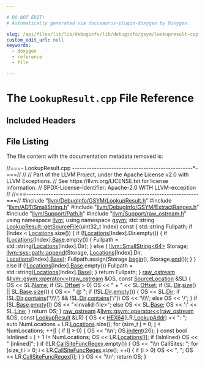```yaml
---

# DO NOT EDIT!
# Automatically generated via docusaurus-plugin-doxygen by Doxygen.

slug: /api/files/lib/lib/debuginfo/lib/debuginfo/gsym/lookupresult-cpp
custom_edit_url: null
keywords:
  - doxygen
  - reference
  - file

---
```





# The `LookupResult.cpp` File Reference

<DoxygenPage pluginConfig={pluginConfig}>



## Included Headers

<IncludesList>
<IncludesListItem
  filePath="llvm/DebugInfo/GSYM/LookupResult.h"
  permalink="/docs/api/files/include/include/llvm/include/llvm/debuginfo/include/llvm/debuginfo/gsym/lookupresult-h"
  isLocal="true" />
<IncludesListItem
  filePath="llvm/ADT/SmallString.h"
  permalink="/docs/api/files/include/include/llvm/include/llvm/adt/smallstring-h"
  isLocal="true" />
<IncludesListItem
  filePath="llvm/DebugInfo/GSYM/ExtractRanges.h"
  permalink="/docs/api/files/include/include/llvm/include/llvm/debuginfo/include/llvm/debuginfo/gsym/extractranges-h"
  isLocal="true" />
<IncludesListItem
  filePath="llvm/Support/Path.h"
  permalink="/docs/api/files/include/include/llvm/include/llvm/support/path-h"
  isLocal="true" />
<IncludesListItem
  filePath="llvm/Support/raw_ostream.h"
  permalink="/docs/api/files/include/include/llvm/include/llvm/support/raw-ostream-h"
  isLocal="true" />
</IncludesList>


## File Listing

The file content with the documentation metadata removed is:

<ProgramListing>

<Link id="l00001" /><CodeLine lineNumber="1"><span class="doxyHighlightComment">//===- LookupResult.cpp -------------------------------------------------&#42;-===//</span></CodeLine>
<Link id="l00002" /><CodeLine lineNumber="2"><span class="doxyHighlightComment">//</span></CodeLine>
<Link id="l00003" /><CodeLine lineNumber="3"><span class="doxyHighlightComment">// Part of the LLVM Project, under the Apache License v2.0 with LLVM Exceptions.</span></CodeLine>
<Link id="l00004" /><CodeLine lineNumber="4"><span class="doxyHighlightComment">// See https://llvm.org/LICENSE.txt for license information.</span></CodeLine>
<Link id="l00005" /><CodeLine lineNumber="5"><span class="doxyHighlightComment">// SPDX-License-Identifier: Apache-2.0 WITH LLVM-exception</span></CodeLine>
<Link id="l00006" /><CodeLine lineNumber="6"><span class="doxyHighlightComment">//</span></CodeLine>
<Link id="l00007" /><CodeLine lineNumber="7"><span class="doxyHighlightComment">//===----------------------------------------------------------------------===//</span></CodeLine>
<Link id="l00008" /><CodeLine lineNumber="8"></CodeLine>
<Link id="l00009" /><CodeLine lineNumber="9"><span class="doxyHighlightPreprocessor">#include &quot;<a href="/docs/api/files/include/include/llvm/include/llvm/debuginfo/include/llvm/debuginfo/gsym/lookupresult-h">llvm/DebugInfo/GSYM/LookupResult.h</a>&quot;</span></CodeLine>
<Link id="l00010" /><CodeLine lineNumber="10"><span class="doxyHighlightPreprocessor">#include &quot;<a href="/docs/api/files/include/include/llvm/include/llvm/adt/smallstring-h">llvm/ADT/SmallString.h</a>&quot;</span></CodeLine>
<Link id="l00011" /><CodeLine lineNumber="11"><span class="doxyHighlightPreprocessor">#include &quot;<a href="/docs/api/files/include/include/llvm/include/llvm/debuginfo/include/llvm/debuginfo/gsym/extractranges-h">llvm/DebugInfo/GSYM/ExtractRanges.h</a>&quot;</span></CodeLine>
<Link id="l00012" /><CodeLine lineNumber="12"><span class="doxyHighlightPreprocessor">#include &quot;<a href="/docs/api/files/include/include/llvm/include/llvm/support/path-h">llvm/Support/Path.h</a>&quot;</span></CodeLine>
<Link id="l00013" /><CodeLine lineNumber="13"><span class="doxyHighlightPreprocessor">#include &quot;<a href="/docs/api/files/include/include/llvm/include/llvm/support/raw-ostream-h">llvm/Support/raw&#95;ostream.h</a>&quot;</span></CodeLine>
<Link id="l00014" /><CodeLine lineNumber="14"></CodeLine>
<Link id="l00015" /><CodeLine lineNumber="15"><span class="doxyHighlightKeyword">using namespace </span><span class="doxyHighlight"><a href="/docs/api/namespaces/llvm">llvm</a>;</span></CodeLine>
<Link id="l00016" /><CodeLine lineNumber="16"><span class="doxyHighlightKeyword">using namespace </span><span class="doxyHighlight"><a href="/docs/api/namespaces/llvm/gsym">gsym</a>;</span></CodeLine>
<Link id="l00017" /><CodeLine lineNumber="17"></CodeLine>
<Link id="l00018" /><CodeLine lineNumber="18" lineLink="/docs/api/structs/llvm/gsym/lookupresult/#a4bf35524898c34b917e813177d64d735"><span class="doxyHighlight">std::string <a href="/docs/api/structs/llvm/gsym/lookupresult/#a4bf35524898c34b917e813177d64d735">LookupResult::getSourceFile</a>(uint32&#95;t Index)</span><span class="doxyHighlightKeyword"> const </span><span class="doxyHighlight">&#123;</span></CodeLine>
<Link id="l00019" /><CodeLine lineNumber="19"><span class="doxyHighlight">  std::string Fullpath;</span></CodeLine>
<Link id="l00020" /><CodeLine lineNumber="20"><span class="doxyHighlight">  </span><span class="doxyHighlightKeywordFlow">if</span><span class="doxyHighlight"> (Index &lt; <a href="/docs/api/structs/llvm/gsym/lookupresult/#a8b0145407164f660bd71c3189087006f">Locations</a>.size()) &#123;</span></CodeLine>
<Link id="l00021" /><CodeLine lineNumber="21"><span class="doxyHighlight">    </span><span class="doxyHighlightKeywordFlow">if</span><span class="doxyHighlight"> (!<a href="/docs/api/structs/llvm/gsym/lookupresult/#a8b0145407164f660bd71c3189087006f">Locations</a>&#91;Index&#93;.Dir.empty()) &#123;</span></CodeLine>
<Link id="l00022" /><CodeLine lineNumber="22"><span class="doxyHighlight">      </span><span class="doxyHighlightKeywordFlow">if</span><span class="doxyHighlight"> (<a href="/docs/api/structs/llvm/gsym/lookupresult/#a8b0145407164f660bd71c3189087006f">Locations</a>&#91;Index&#93;.<a href="/docs/api/namespaces/llvm/sampleprof/#a702f69807459cc25db5754a5f179d3fcaf6fbeb8fa9f451468611536b00878d41">Base</a>.empty()) &#123;</span></CodeLine>
<Link id="l00023" /><CodeLine lineNumber="23"><span class="doxyHighlight">        Fullpath = std::string(<a href="/docs/api/structs/llvm/gsym/lookupresult/#a8b0145407164f660bd71c3189087006f">Locations</a>&#91;Index&#93;.Dir);</span></CodeLine>
<Link id="l00024" /><CodeLine lineNumber="24"><span class="doxyHighlight">      &#125; </span><span class="doxyHighlightKeywordFlow">else</span><span class="doxyHighlight"> &#123;</span></CodeLine>
<Link id="l00025" /><CodeLine lineNumber="25"><span class="doxyHighlight">        <a href="/docs/api/classes/llvm/smallstring">llvm::SmallString&lt;64&gt;</a> Storage;</span></CodeLine>
<Link id="l00026" /><CodeLine lineNumber="26"><span class="doxyHighlight">        <a href="/docs/api/namespaces/llvm/sys/path/#acb80894344c78dacf8d5ff8c23be697d">llvm::sys::path::append</a>(Storage, <a href="/docs/api/structs/llvm/gsym/lookupresult/#a8b0145407164f660bd71c3189087006f">Locations</a>&#91;Index&#93;.Dir,</span></CodeLine>
<Link id="l00027" /><CodeLine lineNumber="27"><span class="doxyHighlight">                                <a href="/docs/api/structs/llvm/gsym/lookupresult/#a8b0145407164f660bd71c3189087006f">Locations</a>&#91;Index&#93;.<a href="/docs/api/namespaces/llvm/sampleprof/#a702f69807459cc25db5754a5f179d3fcaf6fbeb8fa9f451468611536b00878d41">Base</a>);</span></CodeLine>
<Link id="l00028" /><CodeLine lineNumber="28"><span class="doxyHighlight">        Fullpath.assign(Storage.<a href="/docs/api/classes/llvm/smallvectortemplatecommon/#a8a045d250952c0867382a9840ee18fdf">begin</a>(), Storage.<a href="/docs/api/classes/llvm/smallvectortemplatecommon/#a075e34e98605d0e7c289763a104869ac">end</a>());</span></CodeLine>
<Link id="l00029" /><CodeLine lineNumber="29"><span class="doxyHighlight">      &#125;</span></CodeLine>
<Link id="l00030" /><CodeLine lineNumber="30"><span class="doxyHighlight">    &#125; </span><span class="doxyHighlightKeywordFlow">else</span><span class="doxyHighlight"> </span><span class="doxyHighlightKeywordFlow">if</span><span class="doxyHighlight"> (!<a href="/docs/api/structs/llvm/gsym/lookupresult/#a8b0145407164f660bd71c3189087006f">Locations</a>&#91;Index&#93;.<a href="/docs/api/namespaces/llvm/sampleprof/#a702f69807459cc25db5754a5f179d3fcaf6fbeb8fa9f451468611536b00878d41">Base</a>.empty())</span></CodeLine>
<Link id="l00031" /><CodeLine lineNumber="31"><span class="doxyHighlight">      Fullpath = std::string(<a href="/docs/api/structs/llvm/gsym/lookupresult/#a8b0145407164f660bd71c3189087006f">Locations</a>&#91;Index&#93;.<a href="/docs/api/namespaces/llvm/sampleprof/#a702f69807459cc25db5754a5f179d3fcaf6fbeb8fa9f451468611536b00878d41">Base</a>);</span></CodeLine>
<Link id="l00032" /><CodeLine lineNumber="32"><span class="doxyHighlight">  &#125;</span></CodeLine>
<Link id="l00033" /><CodeLine lineNumber="33"><span class="doxyHighlight">  </span><span class="doxyHighlightKeywordFlow">return</span><span class="doxyHighlight"> Fullpath;</span></CodeLine>
<Link id="l00034" /><CodeLine lineNumber="34"><span class="doxyHighlight">&#125;</span></CodeLine>
<Link id="l00035" /><CodeLine lineNumber="35"></CodeLine>
<Link id="l00036" /><CodeLine lineNumber="36" lineLink="/docs/api/namespaces/llvm/gsym/#a0db487cbf8c154e299a79baa79fde1ca"><span class="doxyHighlight"><a href="/docs/api/classes/llvm/raw-ostream">raw&#95;ostream</a> &amp;<a href="/docs/api/namespaces/llvm/gsym/#a15f42fd0953ecc13d8122847660c0e5b">llvm::gsym::operator&lt;&lt;</a>(<a href="/docs/api/classes/llvm/raw-ostream">raw&#95;ostream</a> &amp;OS, </span><span class="doxyHighlightKeyword">const</span><span class="doxyHighlight"> <a href="/docs/api/structs/llvm/gsym/sourcelocation">SourceLocation</a> &amp;SL) &#123;</span></CodeLine>
<Link id="l00037" /><CodeLine lineNumber="37"><span class="doxyHighlight">  OS &lt;&lt; SL.<a href="/docs/api/structs/llvm/gsym/sourcelocation/#acc0de9bcc407c170aff5069c335bb961">Name</a>;</span></CodeLine>
<Link id="l00038" /><CodeLine lineNumber="38"><span class="doxyHighlight">  </span><span class="doxyHighlightKeywordFlow">if</span><span class="doxyHighlight"> (SL.<a href="/docs/api/structs/llvm/gsym/sourcelocation/#a5ac9d3eb9c18ab3a8da5b084d034c158">Offset</a> &gt; 0)</span></CodeLine>
<Link id="l00039" /><CodeLine lineNumber="39"><span class="doxyHighlight">    OS &lt;&lt; </span><span class="doxyHighlightStringLiteral">&quot; + &quot;</span><span class="doxyHighlight"> &lt;&lt; SL.<a href="/docs/api/structs/llvm/gsym/sourcelocation/#a5ac9d3eb9c18ab3a8da5b084d034c158">Offset</a>;</span></CodeLine>
<Link id="l00040" /><CodeLine lineNumber="40"><span class="doxyHighlight">  </span><span class="doxyHighlightKeywordFlow">if</span><span class="doxyHighlight"> (SL.<a href="/docs/api/structs/llvm/gsym/sourcelocation/#a9c40347d10af7c2cefe3d77e8487f4b7">Dir</a>.<a href="/docs/api/classes/llvm/stringref/#a5db9240c74644c67759dd0f901fc3c7d">size</a>() || SL.<a href="/docs/api/structs/llvm/gsym/sourcelocation/#a05bfc8d6292b7916993f0f2a32307c88">Base</a>.<a href="/docs/api/classes/llvm/stringref/#a5db9240c74644c67759dd0f901fc3c7d">size</a>()) &#123;</span></CodeLine>
<Link id="l00041" /><CodeLine lineNumber="41"><span class="doxyHighlight">    OS &lt;&lt; </span><span class="doxyHighlightStringLiteral">&quot; @ &quot;</span><span class="doxyHighlight">;</span></CodeLine>
<Link id="l00042" /><CodeLine lineNumber="42"><span class="doxyHighlight">    </span><span class="doxyHighlightKeywordFlow">if</span><span class="doxyHighlight"> (!SL.<a href="/docs/api/structs/llvm/gsym/sourcelocation/#a9c40347d10af7c2cefe3d77e8487f4b7">Dir</a>.<a href="/docs/api/classes/llvm/stringref/#a2dc80c585ad5882da8cae7b5968f7e74">empty</a>()) &#123;</span></CodeLine>
<Link id="l00043" /><CodeLine lineNumber="43"><span class="doxyHighlight">      OS &lt;&lt; SL.<a href="/docs/api/structs/llvm/gsym/sourcelocation/#a9c40347d10af7c2cefe3d77e8487f4b7">Dir</a>;</span></CodeLine>
<Link id="l00044" /><CodeLine lineNumber="44"><span class="doxyHighlight">      </span><span class="doxyHighlightKeywordFlow">if</span><span class="doxyHighlight"> (SL.<a href="/docs/api/structs/llvm/gsym/sourcelocation/#a9c40347d10af7c2cefe3d77e8487f4b7">Dir</a>.<a href="/docs/api/classes/llvm/stringref/#a83a294111af6d4412163b209725ca556">contains</a>(</span><span class="doxyHighlightCharLiteral">&#39;\\\\&#39;</span><span class="doxyHighlight">) &amp;&amp; !SL.<a href="/docs/api/structs/llvm/gsym/sourcelocation/#a9c40347d10af7c2cefe3d77e8487f4b7">Dir</a>.<a href="/docs/api/classes/llvm/stringref/#a83a294111af6d4412163b209725ca556">contains</a>(</span><span class="doxyHighlightCharLiteral">&#39;/&#39;</span><span class="doxyHighlight">))</span></CodeLine>
<Link id="l00045" /><CodeLine lineNumber="45"><span class="doxyHighlight">        OS &lt;&lt; </span><span class="doxyHighlightCharLiteral">&#39;\\\\&#39;</span><span class="doxyHighlight">;</span></CodeLine>
<Link id="l00046" /><CodeLine lineNumber="46"><span class="doxyHighlight">      </span><span class="doxyHighlightKeywordFlow">else</span></CodeLine>
<Link id="l00047" /><CodeLine lineNumber="47"><span class="doxyHighlight">        OS &lt;&lt; </span><span class="doxyHighlightCharLiteral">&#39;/&#39;</span><span class="doxyHighlight">;</span></CodeLine>
<Link id="l00048" /><CodeLine lineNumber="48"><span class="doxyHighlight">    &#125;</span></CodeLine>
<Link id="l00049" /><CodeLine lineNumber="49"><span class="doxyHighlight">    </span><span class="doxyHighlightKeywordFlow">if</span><span class="doxyHighlight"> (SL.<a href="/docs/api/structs/llvm/gsym/sourcelocation/#a05bfc8d6292b7916993f0f2a32307c88">Base</a>.<a href="/docs/api/classes/llvm/stringref/#a2dc80c585ad5882da8cae7b5968f7e74">empty</a>())</span></CodeLine>
<Link id="l00050" /><CodeLine lineNumber="50"><span class="doxyHighlight">      OS &lt;&lt; </span><span class="doxyHighlightStringLiteral">&quot;&lt;invalid-file&gt;&quot;</span><span class="doxyHighlight">;</span></CodeLine>
<Link id="l00051" /><CodeLine lineNumber="51"><span class="doxyHighlight">    </span><span class="doxyHighlightKeywordFlow">else</span></CodeLine>
<Link id="l00052" /><CodeLine lineNumber="52"><span class="doxyHighlight">      OS &lt;&lt; SL.<a href="/docs/api/structs/llvm/gsym/sourcelocation/#a05bfc8d6292b7916993f0f2a32307c88">Base</a>;</span></CodeLine>
<Link id="l00053" /><CodeLine lineNumber="53"><span class="doxyHighlight">    OS &lt;&lt; </span><span class="doxyHighlightCharLiteral">&#39;:&#39;</span><span class="doxyHighlight"> &lt;&lt; SL.<a href="/docs/api/structs/llvm/gsym/sourcelocation/#a158cfb1f977ca6fa5202d0925b97197b">Line</a>;</span></CodeLine>
<Link id="l00054" /><CodeLine lineNumber="54"><span class="doxyHighlight">  &#125;</span></CodeLine>
<Link id="l00055" /><CodeLine lineNumber="55"><span class="doxyHighlight">  </span><span class="doxyHighlightKeywordFlow">return</span><span class="doxyHighlight"> OS;</span></CodeLine>
<Link id="l00056" /><CodeLine lineNumber="56"><span class="doxyHighlight">&#125;</span></CodeLine>
<Link id="l00057" /><CodeLine lineNumber="57"></CodeLine>
<Link id="l00058" /><CodeLine lineNumber="58" lineLink="/docs/api/namespaces/llvm/gsym/#a01f9d864a1818825ffb00bbfa4b846c6"><span class="doxyHighlight"><a href="/docs/api/classes/llvm/raw-ostream">raw&#95;ostream</a> &amp;<a href="/docs/api/namespaces/llvm/gsym/#a15f42fd0953ecc13d8122847660c0e5b">llvm::gsym::operator&lt;&lt;</a>(<a href="/docs/api/classes/llvm/raw-ostream">raw&#95;ostream</a> &amp;OS, </span><span class="doxyHighlightKeyword">const</span><span class="doxyHighlight"> <a href="/docs/api/structs/llvm/gsym/lookupresult">LookupResult</a> &amp;LR) &#123;</span></CodeLine>
<Link id="l00059" /><CodeLine lineNumber="59"><span class="doxyHighlight">  OS &lt;&lt; <a href="/docs/api/files/include/include/llvm/include/llvm/debuginfo/include/llvm/debuginfo/gsym/extractranges-h/#abedaa94d52e9958ad4a0d3790d0e4451">HEX64</a>(LR.<a href="/docs/api/structs/llvm/gsym/lookupresult/#a2c2d38a017ea83399938350483968ae1">LookupAddr</a>) &lt;&lt; </span><span class="doxyHighlightStringLiteral">&quot;: &quot;</span><span class="doxyHighlight">;</span></CodeLine>
<Link id="l00060" /><CodeLine lineNumber="60"><span class="doxyHighlight">  </span><span class="doxyHighlightKeyword">auto</span><span class="doxyHighlight"> NumLocations = LR.<a href="/docs/api/structs/llvm/gsym/lookupresult/#a8b0145407164f660bd71c3189087006f">Locations</a>.size();</span></CodeLine>
<Link id="l00061" /><CodeLine lineNumber="61"><span class="doxyHighlight">  </span><span class="doxyHighlightKeywordFlow">for</span><span class="doxyHighlight"> (</span><span class="doxyHighlightKeywordType">size&#95;t</span><span class="doxyHighlight"> <a href="/docs/api/files/lib/lib/support/md5-cpp/#ac0eafdc9ee161b71e7af98af736952fd">I</a> = 0; <a href="/docs/api/files/lib/lib/support/md5-cpp/#ac0eafdc9ee161b71e7af98af736952fd">I</a> &lt; NumLocations; ++<a href="/docs/api/files/lib/lib/support/md5-cpp/#ac0eafdc9ee161b71e7af98af736952fd">I</a>) &#123;</span></CodeLine>
<Link id="l00062" /><CodeLine lineNumber="62"><span class="doxyHighlight">    </span><span class="doxyHighlightKeywordFlow">if</span><span class="doxyHighlight"> (<a href="/docs/api/files/lib/lib/support/md5-cpp/#ac0eafdc9ee161b71e7af98af736952fd">I</a> &gt; 0) &#123;</span></CodeLine>
<Link id="l00063" /><CodeLine lineNumber="63"><span class="doxyHighlight">      OS &lt;&lt; </span><span class="doxyHighlightCharLiteral">&#39;\\n&#39;</span><span class="doxyHighlight">;</span></CodeLine>
<Link id="l00064" /><CodeLine lineNumber="64"><span class="doxyHighlight">      OS.<a href="/docs/api/classes/llvm/raw-ostream/#a8fdf5cdf041c8aded7e3308c1c3efacc">indent</a>(20);</span></CodeLine>
<Link id="l00065" /><CodeLine lineNumber="65"><span class="doxyHighlight">    &#125;</span></CodeLine>
<Link id="l00066" /><CodeLine lineNumber="66"><span class="doxyHighlight">    </span><span class="doxyHighlightKeyword">const</span><span class="doxyHighlight"> </span><span class="doxyHighlightKeywordType">bool</span><span class="doxyHighlight"> IsInlined = <a href="/docs/api/files/lib/lib/support/md5-cpp/#ac0eafdc9ee161b71e7af98af736952fd">I</a> + 1 != NumLocations;</span></CodeLine>
<Link id="l00067" /><CodeLine lineNumber="67"><span class="doxyHighlight">    OS &lt;&lt; LR.<a href="/docs/api/structs/llvm/gsym/lookupresult/#a8b0145407164f660bd71c3189087006f">Locations</a>&#91;<a href="/docs/api/files/lib/lib/support/md5-cpp/#ac0eafdc9ee161b71e7af98af736952fd">I</a>&#93;;</span></CodeLine>
<Link id="l00068" /><CodeLine lineNumber="68"><span class="doxyHighlight">    </span><span class="doxyHighlightKeywordFlow">if</span><span class="doxyHighlight"> (IsInlined)</span></CodeLine>
<Link id="l00069" /><CodeLine lineNumber="69"><span class="doxyHighlight">      OS &lt;&lt; </span><span class="doxyHighlightStringLiteral">&quot; &#91;inlined&#93;&quot;</span><span class="doxyHighlight">;</span></CodeLine>
<Link id="l00070" /><CodeLine lineNumber="70"><span class="doxyHighlight">  &#125;</span></CodeLine>
<Link id="l00071" /><CodeLine lineNumber="71"></CodeLine>
<Link id="l00072" /><CodeLine lineNumber="72"><span class="doxyHighlight">  </span><span class="doxyHighlightKeywordFlow">if</span><span class="doxyHighlight"> (!LR.<a href="/docs/api/structs/llvm/gsym/lookupresult/#a5e530bef09b9dc59f44888c60bdd82a0">CallSiteFuncRegex</a>.empty()) &#123;</span></CodeLine>
<Link id="l00073" /><CodeLine lineNumber="73"><span class="doxyHighlight">    OS &lt;&lt; </span><span class="doxyHighlightStringLiteral">&quot;\\n      CallSites: &quot;</span><span class="doxyHighlight">;</span></CodeLine>
<Link id="l00074" /><CodeLine lineNumber="74"><span class="doxyHighlight">    </span><span class="doxyHighlightKeywordFlow">for</span><span class="doxyHighlight"> (</span><span class="doxyHighlightKeywordType">size&#95;t</span><span class="doxyHighlight"> i = 0; i &lt; LR.<a href="/docs/api/structs/llvm/gsym/lookupresult/#a5e530bef09b9dc59f44888c60bdd82a0">CallSiteFuncRegex</a>.size(); ++i) &#123;</span></CodeLine>
<Link id="l00075" /><CodeLine lineNumber="75"><span class="doxyHighlight">      </span><span class="doxyHighlightKeywordFlow">if</span><span class="doxyHighlight"> (i &gt; 0)</span></CodeLine>
<Link id="l00076" /><CodeLine lineNumber="76"><span class="doxyHighlight">        OS &lt;&lt; </span><span class="doxyHighlightStringLiteral">&quot;, &quot;</span><span class="doxyHighlight">;</span></CodeLine>
<Link id="l00077" /><CodeLine lineNumber="77"><span class="doxyHighlight">      OS &lt;&lt; LR.<a href="/docs/api/structs/llvm/gsym/lookupresult/#a5e530bef09b9dc59f44888c60bdd82a0">CallSiteFuncRegex</a>&#91;i&#93;;</span></CodeLine>
<Link id="l00078" /><CodeLine lineNumber="78"><span class="doxyHighlight">    &#125;</span></CodeLine>
<Link id="l00079" /><CodeLine lineNumber="79"><span class="doxyHighlight">  &#125;</span></CodeLine>
<Link id="l00080" /><CodeLine lineNumber="80"></CodeLine>
<Link id="l00081" /><CodeLine lineNumber="81"><span class="doxyHighlight">  OS &lt;&lt; </span><span class="doxyHighlightCharLiteral">&#39;\\n&#39;</span><span class="doxyHighlight">;</span></CodeLine>
<Link id="l00082" /><CodeLine lineNumber="82"><span class="doxyHighlight">  </span><span class="doxyHighlightKeywordFlow">return</span><span class="doxyHighlight"> OS;</span></CodeLine>
<Link id="l00083" /><CodeLine lineNumber="83"><span class="doxyHighlight">&#125;</span></CodeLine>

</ProgramListing>


</DoxygenPage>
